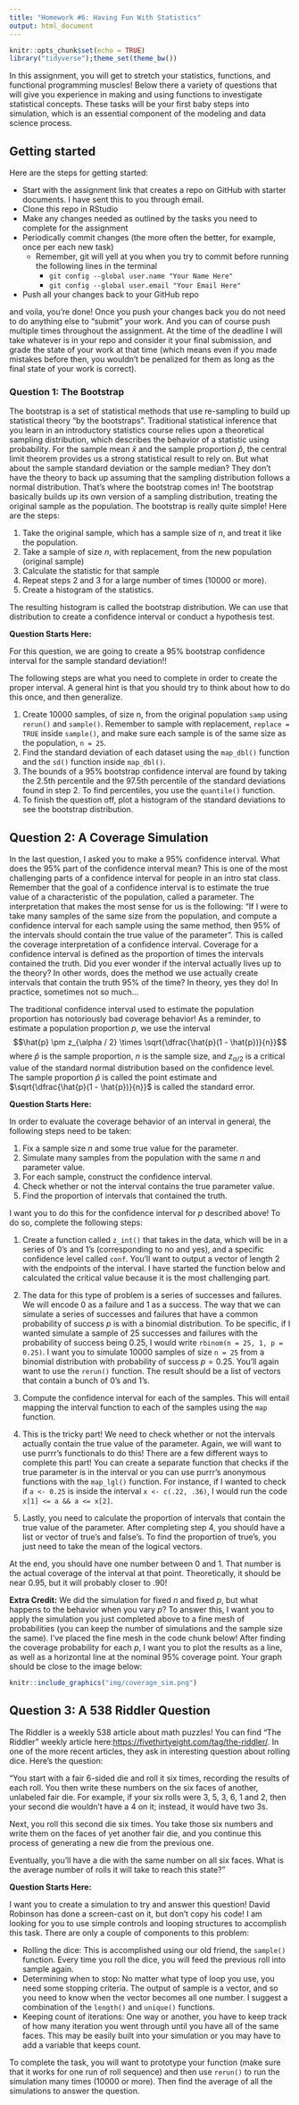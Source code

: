 ```yaml
---
title: "Homework #6: Having Fun With Statistics"
output: html_document
---
```


```r
knitr::opts_chunk$set(echo = TRUE)
library("tidyverse");theme_set(theme_bw())
```

In this assignment, you will get to stretch your statistics, functions, and functional programming muscles! Below there a variety of questions that will give you experience in making and using functions to investigate statistical concepts. These tasks will be your first baby steps into simulation, which is an essential component of the modeling and data science process. 

## Getting started

Here are the steps for getting started:

- Start with the assignment link that creates a repo on GitHub with starter documents. I have sent this to you through email.
- Clone this repo in RStudio
- Make any changes needed as outlined by the tasks you need to complete for the assignment
- Periodically commit changes (the more often the better, for example, once per each new task)
    + Remember, git will yell at you when you try to commit before running the following lines in the terminal
        - `git config --global user.name "Your Name Here"`
        - `git config --global user.email "Your Email Here"`
- Push all your changes back to your GitHub repo

and voila, you're done! Once you push your changes back you do not need to do anything else to "submit" your work. And you can of course push multiple times throughout the assignment. At the time of the deadline I will take whatever is in your repo and consider it your final submission, and grade the state of your work at that time (which means even if you made mistakes before then, you wouldn't be penalized for them as long as the final state of your work is correct).


### Question 1: The Bootstrap

The bootstrap is a set of statistical methods that use re-sampling to build up statistical theory "by the bootstraps". Traditional statistical inference that you learn in an introductory statistics course relies upon a theoretical sampling distribution, which describes the behavior of a statistic using probability. For the sample mean $\bar{x}$ and the sample proportion $\hat{p}$, the central limit theorem provides us a strong statistical result to rely on. But what about the sample standard deviation or the sample median? They don't have the theory to back up assuming that the sampling distribution follows a normal distribution. That's where the bootstrap comes in! The bootstrap basically builds up its own version of a sampling distribution, treating the original sample as the population. The bootstrap is really quite simple! Here are the steps:

1. Take the original sample, which has a sample size of $n$, and treat it like the population.
2. Take a sample of size $n$, with replacement, from the new population (original sample)
3. Calculate the statistic for that sample
4. Repeat steps 2 and 3 for a large number of times (10000 or more).
5. Create a histogram of the statistics.

The resulting histogram is called the bootstrap distribution. We can use that distribution to create a confidence interval or conduct a hypothesis test.

__Question Starts Here:__

For this question, we are going to create a 95% bootstrap confidence interval for the sample standard deviation!! 

The following steps are what you need to complete in order to create the proper interval. A general hint is that you should try to think about how to do this once, and then generalize.

1. Create 10000 samples, of size n, from the original population `samp` using `rerun()` and `sample()`. Remember to sample with replacement, `replace = TRUE` inside `sample()`, and make sure each sample is of the same size as the population, `n = 25`.
2. Find the standard deviation of each dataset using the `map_dbl()` function and the `sd()` function inside `map_dbl()`.
3. The bounds of a 95% bootstrap confidence interval are found by taking the 2.5th percentile and the 97.5th percentile of the standard deviations found in step 2. To find percentiles, you use the `quantile()` function.
4. To finish the question off, plot a histogram of the standard deviations to see the bootstrap distribution.


## Question 2: A Coverage Simulation

In the last question, I asked you to make a 95% confidence interval. What does the 95% part of the confidence interval mean? This is one of the most challenging parts of a confidence interval for people in an intro stat class. Remember that the goal of a confidence interval is to estimate the true value of a characteristic of the population, called a parameter. The interpretation that makes the most sense for us is the following: "If I were to take many samples of the same size from the population, and compute a confidence interval for each sample using the same method, then 95% of the intervals should contain the true value of the parameter". This is called the coverage interpretation of a confidence interval. Coverage for a confidence interval is defined as the proportion of times the intervals contained the truth. Did you ever wonder if the interval actually lives up to the theory? In other words, does the method we use actually create intervals that contain the truth 95% of the time? In theory, yes they do! In practice, sometimes not so much...


The traditional confidence interval used to estimate the population proportion has notoriously bad coverage behavior! As a reminder, to estimate a population proportion $p$, we use the interval $$\hat{p} \pm z_{\alpha / 2} \times \sqrt{\dfrac{\hat{p}(1 - \hat{p})}{n}}$$ where $\hat{p}$ is the sample proportion, $n$ is the sample size, and $z_{\alpha / 2}$ is a critical value of the standard normal distribution based on the confidence level. The sample proportion $\hat{p}$ is called the point estimate and $\sqrt{\dfrac{\hat{p}(1 - \hat{p})}{n}}$ is called the standard error. 

__Question Starts Here:__

In order to evaluate the coverage behavior of an interval in general, the following steps need to be taken:

1. Fix a sample size $n$ and some true value for the parameter. 
2. Simulate many samples from the population with the same $n$ and parameter value.
3. For each sample, construct the confidence interval.
4. Check whether or not the interval contains the true parameter value.
5. Find the proportion of intervals that contained the truth.


I want you to do this for the confidence interval for $p$ described above! To do so, complete the following steps:

1. Create a function called `z_int()` that takes in the data, which will be in a series of 0's and 1's (corresponding to no and yes), and a specific confidence level called `conf`. You'll want to output a vector of length 2 with the endpoints of the interval. I have started the function below and calculated the critical value because it is the most challenging part. 

2. The data for this type of problem is a series of successes and failures. We will encode 0 as a failure and 1 as a success. The way that we can simulate a series of successes and failures that have a common probability of success $p$ is with a binomial distribution. To be specific, if I wanted simulate a sample of 25 successes and failures with the probability of success being $0.25$, I would write `rbinom(n = 25, 1, p = 0.25)`. I want you to simulate 10000 samples of size `n = 25` from a binomial distribution with probability of success $p = 0.25$. You'll again want to use the `rerun()` function. The result should be a list of vectors that contain a bunch of 0's and 1's.

3. Compute the confidence interval for each of the samples. This will entail mapping the interval function to each of the samples using the `map` function. 

4. This is the tricky part! We need to check whether or not the intervals actually contain the true value of the parameter. Again, we will want to use purrr's functionals to do this! There are a few different ways to complete this part! You can create a separate function that checks if the true parameter is in the interval or you can use purrr's anonymous functions with the `map_lgl()` function. For instance, if I wanted to check if `a <- 0.25` is inside the interval `x <- c(.22, .36)`, I would run the code `x[1] <= a && a <= x[2]`. 

5. Lastly, you need to calculate the proportion of intervals that contain the true value of the parameter. After completing step 4, you should have a list or vector of true's and false's. To find the proportion of true's, you just need to take the mean of the logical vectors. 

At the end, you should have one number between 0 and 1. That number is the actual coverage of the interval at that point. Theoretically, it should be near 0.95, but it will probably closer to .90!


__Extra Credit:__ We did the simulation for fixed $n$ and fixed $p$, but what happens to the behavior when you vary $p$? To answer this, I want you to apply the simulation you just completed above to a fine mesh of probabilities (you can keep the number of simulations and the sample size the same). I've placed the fine mesh in the code chunk below! After finding the coverage probability for each $p$, I want you to plot the results as a line, as well as a horizontal line at the nominal 95% coverage point. Your graph should be close to the image below:  
```r
knitr::include_graphics("img/coverage_sim.png")
```

## Question 3: A 538 Riddler Question

The Riddler is a weekly 538 article about math puzzles! You can find "The Riddler" weekly article here:[https://fivethirtyeight.com/tag/the-riddler/](https://fivethirtyeight.com/tag/the-riddler/). In one of the more recent articles, they ask in interesting question about rolling dice. Here's the question:

"You start with a fair 6-sided die and roll it six times, recording the results of each roll. You then write these numbers on the six faces of another, unlabeled fair die. For example, if your six rolls were 3, 5, 3, 6, 1 and 2, then your second die wouldn’t have a 4 on it; instead, it would have two 3s.

Next, you roll this second die six times. You take those six numbers and write them on the faces of yet another fair die, and you continue this process of generating a new die from the previous one.

Eventually, you’ll have a die with the same number on all six faces. What is the average number of rolls it will take to reach this state?"


__Question Starts Here:__

I want you to create a simulation to try and answer this question! David Robinson has done a screen-cast on it, but don't copy his code! I am looking for you to use simple controls and looping structures to accomplish this task. There are only a couple of components to this problem:

* Rolling the dice: This is accomplished using our old friend, the `sample()` function. Every time you roll the dice, you will feed the previous roll into sample again.
* Determining when to stop: No matter what type of loop you use, you need some stopping criteria. The output of sample is a vector, and so you need to know when the vector becomes all one number. I suggest a combination of the `length()` and `unique()` functions. 
* Keeping count of iterations: One way or another, you have to keep track of how many iteration you went through until you have all of the same faces. This may be easily built into your simulation or you may have to add a variable that keeps count. 

To complete the task, you will want to prototype your function (make sure that it works for one run of roll sequence) and then use `rerun()` to run the simulation many times (10000 or more). Then find the average of all the simulations to answer the question.